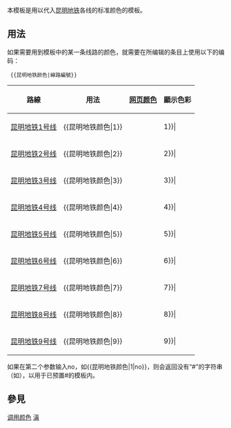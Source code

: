 <noinclude>{{template doc page viewed directly}}</noinclude>
本模板是用以代入[[昆明地铁]]各线的标准颜色的模板。

== 用法 ==
如果需要用到模板中的某一条线路的颜色，就需要在所编辑的条目上使用以下的编码：
<pre> {{昆明地铁颜色|線路編號}} </pre>

{| class="wikitable"
|-
! 路線 || 用法 || [[网页颜色]] || 顯示色彩
|-
| [[昆明地铁1号线]] || <nowiki>{{昆明地铁颜色|</nowiki>1<nowiki>}}</nowiki> || {{昆明地铁颜色|1}} || bgcolor={{昆明地铁颜色|1}}|
|-
| [[昆明地铁2号线]] || <nowiki>{{昆明地铁颜色|</nowiki>2<nowiki>}}</nowiki> || {{昆明地铁颜色|2}} || bgcolor={{昆明地铁颜色|2}}|
|-
| [[昆明地铁3号线]] || <nowiki>{{昆明地铁颜色|</nowiki>3<nowiki>}}</nowiki> || {{昆明地铁颜色|3}} || bgcolor={{昆明地铁颜色|3}}|
|-
| [[昆明地铁4号线]] || <nowiki>{{昆明地铁颜色|</nowiki>4<nowiki>}}</nowiki> || {{昆明地铁颜色|4}} || bgcolor={{昆明地铁颜色|4}}|
|-
| [[昆明地铁5号线]] || <nowiki>{{昆明地铁颜色|</nowiki>5<nowiki>}}</nowiki> || {{昆明地铁颜色|5}} || bgcolor={{昆明地铁颜色|5}}|
|-
| [[昆明地铁6号线]] || <nowiki>{{昆明地铁颜色|</nowiki>6<nowiki>}}</nowiki> || {{昆明地铁颜色|6}} || bgcolor={{昆明地铁颜色|6}}|
|-
| [[昆明地铁7号线]] || <nowiki>{{昆明地铁颜色|</nowiki>7<nowiki>}}</nowiki> || {{昆明地铁颜色|7}} || bgcolor={{昆明地铁颜色|7}}|
|-
| [[昆明地铁8号线]] || <nowiki>{{昆明地铁颜色|</nowiki>8<nowiki>}}</nowiki> || {{昆明地铁颜色|8}} || bgcolor={{昆明地铁颜色|8}}|
|-
| [[昆明地铁9号线]] || <nowiki>{{昆明地铁颜色|</nowiki>9<nowiki>}}</nowiki> || {{昆明地铁颜色|9}} || bgcolor={{昆明地铁颜色|9}}|
|}

如果在第二个参数输入no，如<nowiki>{{昆明地铁颜色|1|no}}</nowiki>，则会返回没有“#”的字符串（如{{昆明地铁颜色|1|no}}），以用于已预置#的模板内。

== 參見 ==
{{tl|昆明地铁线路名}}

<includeonly>
[[Category:昆明地铁模板|调用颜色]]
[[Category:中国铁路运输颜色模板|滇]]
</includeonly>